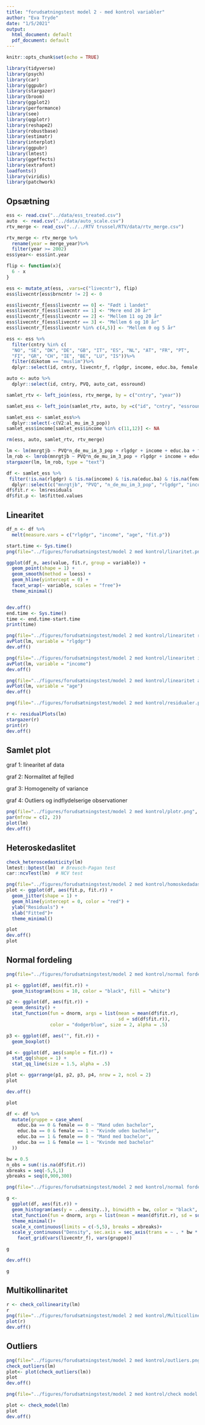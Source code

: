 ---
title: "forudsætningstest model 2 - med kontrol variabler"
author: "Eva Tryde"
date: "1/5/2021"
output:
  html_document: default
  pdf_document: default
---

```{r setup, include=FALSE}
knitr::opts_chunk$set(echo = TRUE)
```

```{r, message=FALSE, include=FALSE}
library(tidyverse)
library(psych)
library(car)
library(ggpubr)
library(stargazer)
library(broom)
library(ggplot2)
library(performance)
library(see)
library(qqplotr)
library(reshape2)
library(robustbase)
library(estimatr)
library(interplot)
library(ggpubr)
library(lmtest)
library(ggeffects)
library(extrafont)
loadfonts()
library(viridis)
library(patchwork)


```

## Opsætning


```{r data, message=FALSE}
ess <- read.csv("../data/ess_treated.csv")
auto  <- read.csv("../data/auto_scale.csv")
rtv_merge <- read_csv("../../RTV trussel/RTV/data/rtv_merge.csv")
```

```{r, message=FALSE}
rtv_merge <- rtv_merge %>%
  rename(year = merge_year)%>%
  filter(year >= 2002)
ess$year<- ess$int.year

flip <- function(x){
  6 - x
}

ess <- mutate_at(ess, .vars=c("livecntr"), flip)
ess$livecntr[ess$brncntr != 2] <- 0

ess$livecntr_f[ess$livecntr == 0] <- "Født i landet"
ess$livecntr_f[ess$livecntr == 1] <- "Mere end 20 år"
ess$livecntr_f[ess$livecntr == 2] <- "Mellem 11 og 20 år"
ess$livecntr_f[ess$livecntr == 3] <- "Mellem 6 og 10 år"
ess$livecntr_f[ess$livecntr %in% c(4,5)] <- "Mellem 0 og 5 år"

ess <- ess %>%
  filter(cntry %in% c(
  "NO", "SE", "DK", "DE", "GB", "IT", "ES", "NL", "AT", "FR", "PT",
  "FI", "GR", "CH", "IE", "BE", "LU", "IS"))%>%
  filter(dikotom == "muslim")%>%
  dplyr::select(id, cntry, livecntr_f, rlgdgr, income, educ.ba, female, age, mnrgtjb, year, essround)

auto <- auto %>%
  dplyr::select(id, cntry, PVQ, auto_cat, essround)

samlet_rtv <- left_join(ess, rtv_merge, by = c("cntry", "year"))

samlet_ess <- left_join(samlet_rtv, auto, by =c("id", "cntry", "essround"))

samlet_ess <- samlet_ess%>%
  dplyr::select(-c(V2:al_mu_im_3_pop))
samlet_ess$income[samlet_ess$income %in% c(11,12)] <- NA
```


```{r}
rm(ess, auto, samlet_rtv, rtv_merge)
```

```{r}
lm <- lm(mnrgtjb ~ PVQ*n_de_mu_im_3_pop + rlgdgr + income + educ.ba + female + age + livecntr_f, data = samlet_ess)
lm_rob <- lmrob(mnrgtjb ~ PVQ*n_de_mu_im_3_pop + rlgdgr + income + educ.ba + female + age + livecntr_f, data = samlet_ess)
stargazer(lm, lm_rob, type = "text")
```

```{r}
df <- samlet_ess %>%
 filter(!is.na(rlgdgr) & !is.na(income) & !is.na(educ.ba) & !is.na(female) & !is.na(age) & !is.na(livecntr_f) & !is.na(mnrgtjb) & !is.na(n_de_mu_im_3_pop) & !is.na(PVQ))%>%
  dplyr::select(c("mnrgtjb", "PVQ", "n_de_mu_im_3_pop", "rlgdgr", "income", "educ.ba", "female", "age", "livecntr_f"))
df$fit.r <- lm$residuals
df$fit.p <- lm$fitted.values
```

## Linearitet

```{r}
df_n <- df %>%
  melt(measure.vars = c("rlgdgr", "income", "age", "fit.p"))
```

```{r}
start.time <- Sys.time()
png(file="../figures/forudsætningstest/model 2 med kontrol/linaritet.png", width = 7.5, height = 7.5, units = "in", res=500)

ggplot(df_n, aes(value, fit.r, group = variable)) +
  geom_point(shape = 1) +
  geom_smooth(method = loess) +
  geom_hline(yintercept = 0) +
  facet_wrap(~ variable, scales = "free")+
  theme_minimal()


dev.off()
end.time <- Sys.time()
time <- end.time-start.time
print(time)
```

```{r}
png(file="../figures/forudsætningstest/model 2 med kontrol/linearitet religion 2.png", width = 7.5, height = 4, units = "in", res=500)
avPlot(lm, variable = "rlgdgr")
dev.off()

png(file="../figures/forudsætningstest/model 2 med kontrol/linearitet indkomst 2.png", width = 7.5, height = 4, units = "in", res=500)
avPlot(lm, variable = "income")
dev.off()

png(file="../figures/forudsætningstest/model 2 med kontrol/linearitet alder 2.png", width = 7.5, height = 4, units = "in", res=500)
avPlot(lm, variable = "age")
dev.off()
```


```{r}
png(file="../figures/forudsætningstest/model 2 med kontrol/residualer.png", width = 7.5, height = 4, units = "in", res=500)

r <- residualPlots(lm)
stargazer(r)
print(r)
dev.off()

```


## Samlet plot

graf 1: linearitet af data

graf 2: Normalitet af fejlled

graf 3: Homogeneity of variance

graf 4: Outliers og indflydelserige observationer\

```{r}
png(file="../figures/forudsætningstest/model 2 med kontrol/plotr.png", width = 7.5, height = 7.5, units = "in", res=500)
par(mfrow = c(2, 2))
plot(lm)
dev.off()

```

## **Heteroskedaslitet**

```{r}
check_heteroscedasticity(lm)
lmtest::bptest(lm)  # Breusch-Pagan test
car::ncvTest(lm)  # NCV test
```

```{r}
png(file="../figures/forudsætningstest/model 2 med kontrol/homoskedadastitet.png", width = 7.5, height = 7.5, units = "in", res=500)
plot <- ggplot(df, aes(fit.p, fit.r)) +
  geom_jitter(shape = 1) +
  geom_hline(yintercept = 0, color = "red") +
  ylab("Residuals") +
  xlab("Fitted")+
  theme_minimal()

plot
dev.off()
plot
```

## Normal fordeling

```{r}
png(file="../figures/forudsætningstest/model 2 med kontrol/normal fordeling.png", width = 7.5, height = 7.5, units = "in", res=500)

p1 <- ggplot(df, aes(fit.r)) +
  geom_histogram(bins = 10, color = "black", fill = "white")

p2 <- ggplot(df, aes(fit.r)) +
  geom_density() +
  stat_function(fun = dnorm, args = list(mean = mean(df$fit.r),
                                         sd = sd(df$fit.r)),
                color = "dodgerblue", size = 2, alpha = .5)

p3 <- ggplot(df, aes("", fit.r)) +
  geom_boxplot() 

p4 <- ggplot(df, aes(sample = fit.r)) +
  stat_qq(shape = 1) +
  stat_qq_line(size = 1.5, alpha = .5)

plot <- ggarrange(p1, p2, p3, p4, nrow = 2, ncol = 2)
plot

dev.off()

plot
```

```{r}
df <- df %>%
  mutate(gruppe = case_when(
    educ.ba == 0 & female == 0 ~ "Mand uden bachelor",
    educ.ba == 0 & female == 1 ~ "Kvinde uden bachelor",
    educ.ba == 1 & female == 0 ~ "Mand med bachelor",
    educ.ba == 1 & female == 1 ~ "Kvinde med bachelor"
  ))
```

```{r}
bw = 0.5
n_obs = sum(!is.na(df$fit.r))
xbreaks = seq(-5,5,1) 
ybreaks = seq(0,900,300) 

png(file="../figures/forudsætningstest/model 2 med kontrol/normal fordeling niveau.png", width = 7.5, height = 10, units = "in", res=500)

g <- 
  ggplot(df, aes(fit.r)) + 
  geom_histogram(aes(y = ..density..), binwidth = bw, color = "black", fill = "white") +
  stat_function(fun = dnorm, args = list(mean = mean(df$fit.r), sd = sd(df$fit.r)))+
  theme_minimal()+
  scale_x_continuous(limits = c(-5,5), breaks = xbreaks)+ 
  scale_y_continuous("Density", sec.axis = sec_axis(trans = ~ . * bw * n_obs, name = "Counts", breaks = ybreaks))+ 
    facet_grid(vars(livecntr_f), vars(gruppe))

g

dev.off()

g

```

## Multikollinaritet

```{r}
r <- check_collinearity(lm)
r
png(file="../figures/forudsætningstest/model 2 med kontrol/Multicollinearity.png", width = 7.5, height = 5, units = "in", res=500)
plot(r)
dev.off()

```

## Outliers

```{r}
png(file="../figures/forudsætningstest/model 2 med kontrol/outliers.png", width = 7.5, height = 5, units = "in", res=500)
check_outliers(lm)
plot<- plot(check_outliers(lm))
plot
dev.off()

```

```{r}
png(file="../figures/forudsætningstest/model 2 med kontrol/check model.png", width = 7.5, height = 9, units = "in", res=500)

plot <- check_model(lm)
plot
dev.off()

```

```{r}

```

